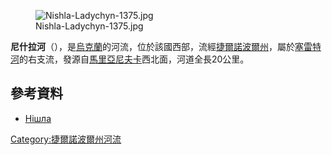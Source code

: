 [[Image:Nishla-Ladychyn-1375.jpg|right]]

'''尼什拉河'''（{{lang-uk|Нішла}}），是[[烏克蘭|烏克蘭]]的河流，位於該國西部，流經[[捷爾諾波爾州|捷爾諾波爾州]]，屬於[[塞雷特河|塞雷特河]]的右支流，發源自[[馬里亞尼夫卡_(捷爾諾波爾區)|馬里亞尼夫卡]]西北面，河道全長20公里。

==參考資料==
* [https://web.archive.org/web/20160910081849/http://www.menr.gov.ua/docs/protection1/ternopilska/2TERNeko_06.pdf Нішла]

{{DEFAULTSORT:Нішла}}
[[Category:捷爾諾波爾州河流|Category:捷爾諾波爾州河流]]


{{Ukraine-river-stub}}